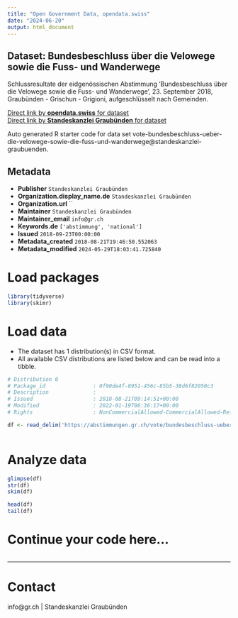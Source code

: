 ```yaml
---
title: "Open Government Data, opendata.swiss"
date: "2024-06-20"
output: html_document
---
```


## Dataset: Bundesbeschluss über die Velowege sowie die Fuss- und Wanderwege

Schlussresultate der eidgenössischen Abstimmung 'Bundesbeschluss über die Velowege sowie die Fuss- und Wanderwege', 23. September 2018, Graubünden - Grischun - Grigioni, aufgeschlüsselt nach Gemeinden.

[Direct link by **opendata.swiss** for dataset](https://opendata.swiss/de/dataset/bundesbeschluss-uber-die-velowege-sowie-die-fuss-und-wanderwege)<br>
[Direct link by **Standeskanzlei Graubünden** for dataset](https://abstimmungen.gr.ch/vote/bundesbeschluss-ueber-die-velowege-sowie-die-fuss-und-wanderwege/data)

Auto generated R starter code for data set vote-bundesbeschluss-ueber-die-velowege-sowie-die-fuss-und-wanderwege@standeskanzlei-graubuenden.

## Metadata

- **Publisher** `Standeskanzlei Graubünden`
- **Organization.display_name.de** `Standeskanzlei Graubünden`
- **Organization.url** ``
- **Maintainer** `Standeskanzlei Graubünden`
- **Maintainer_email** `info@gr.ch`
- **Keywords.de** `['abstimmung', 'national']`
- **Issued** `2018-09-23T00:00:00`
- **Metadata_created** `2018-08-21T19:46:50.552063`
- **Metadata_modified** `2024-05-29T18:03:41.725840`


# Load packages

```r

library(tidyverse)
library(skimr)

```

# Load data

-   The dataset has 1 distribution(s) in CSV format.
-   All available CSV distributions are listed below and can be read into a tibble.

```r

# Distribution 0
# Package_id               : 0f90de4f-8951-456c-85b5-38d6f82050c3
# Description              : 
# Issued                   : 2018-08-21T09:14:51+00:00
# Modified                 : 2022-01-19T06:36:17+00:00
# Rights                   : NonCommercialAllowed-CommercialAllowed-ReferenceRequired

df <- read_delim('https://abstimmungen.gr.ch/vote/bundesbeschluss-ueber-die-velowege-sowie-die-fuss-und-wanderwege/data-csv')



```

# Analyze data

```r

glimpse(df)
str(df)
skim(df)

head(df)
tail(df)

```

# Continue your code here...

```r

```

------------------------------------------------------------------------

# Contact

info@gr.ch | Standeskanzlei Graubünden
